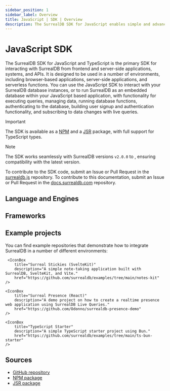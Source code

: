 ```yaml
---
sidebar_position: 1
sidebar_label: Overview
title: JavaScript | SDK | Overview
description: The SurrealDB SDK for JavaScript enables simple and advanced querying of a remote or embedded database.
---
```





# JavaScript SDK

The SurrealDB SDK for JavaScript and TypeScript is the primary SDK for interacting with SurrealDB from frontend and server-side applications, systems, and APIs. It is designed to be used in a number of environments, including browser-based applications, server-side applications, and serverless functions. You can use the JavaScript SDK to interact with your SurrealDB database instances, or to run SurrealDB as an embedded database within your JavaScript based application, with functionality for executing queries, managing data, running database functions, authenticating to the database, building user signup and authentication functionality, and subscribing to data changes with live queries.

> [!IMPORTANT]
> The SDK is available as a [NPM](https://npmjs.com/package/surrealdb) and a [JSR](https://jsr.io/@surrealdb/surrealdb) package, with full support for TypeScript types.

> [!NOTE]
> The SDK works seamlessly with SurrealDB versions `v2.0.0` to <Version />, ensuring compatibility with the latest version.

To contribute to the SDK code, submit an Issue or Pull Request in the [surrealdb.js](https://github.com/surrealdb/surrealdb.js) repository. To contribute to this documentation, submit an Issue or Pull Request in the [docs.surrealdb.com](https://github.com/surrealdb/docs.surrealdb.com) repository.

## Language and Engines

<Boxes>
    <IconBox
        title="JavaScript"
        status="available"
        href="/docs/sdk/javascript/core/create-a-new-connection"
        icon={{
                light: LightJavaScript,
                dark: DarkJavaScript,
        }}
    />
    <IconBox
        title="TypeScript"
        status="available"
        href="/docs/sdk/javascript/core/create-a-new-connection"
        icon={{
                light: LightTypescript,
                dark: DarkTypescript,
        }}
    />
    <IconBox
        title="Node.js"
        status="available"
        href="/docs/sdk/javascript/engines/node"
        icon={{
                light: LightNodejs,
                dark: DarkNodejs,
        }}
    />
    <IconBox
        title="WebAssembly"
        status="available"
        href="/docs/sdk/javascript/engines/wasm"
        icon={{
                light: LightWasm,
                dark: DarkWasm,
        }}
    />
</Boxes>

## Frameworks

<Boxes>
    <IconBox
        title="React"
        href="/docs/sdk/javascript/frameworks/react"
        status="available"
        icon={{
            light: LightReact,
            dark: DarkReact,
        }}
    />
    <IconBox
        title="Solid.js"
        href="/docs/sdk/javascript/frameworks/solidjs"
        status="available"
        icon={{
            light: LightSolid,
            dark: DarkSolid,
        }}
    />
    <IconBox
        title="Next.js"
        status="coming soon"
        icon={{
            light: LightNext,
            dark: DarkNext,
        }}
    />
    <IconBox
        title="Vue.js"
        status="coming soon"
        icon={{
            light: LightVue,
            dark: DarkVue,
        }}
    />
    <IconBox
        title="Angular"
        status="coming soon"
        icon={{
            light: LightAngular,
            dark: DarkAngular,
        }}
    />
    <IconBox
        title="Svelte"
        status="coming soon"
        icon={{
            light: LightSvelte,
            dark: DarkSvelte,
        }}
    />
</Boxes>

## Example projects

You can find example repositories that demonstrate how to integrate SurrealDB in a number of different environments:

<Boxes>
    <IconBox
        title="Surreal Stickies (React)"
        description="A simple note-taking application built with SurrealDB, React, and Vite."
        href="https://github.com/surrealdb/examples/tree/main/notes-v2"
    />

     <IconBox
        title="Surreal Stickies (SvelteKit)"
        description="A simple note-taking application built with SurrealDB, SvelteKit, and Vite."
        href="https://github.com/surrealdb/examples/tree/main/notes-kit"
    />

    <IconBox
        title="Surreal Presence (React)"
        description="A demo project on how to create a realtime presence web application using SurrealDB Live Queries."
        href="https://github.com/Odonno/surrealdb-presence-demo"
    />

    <IconBox
        title="TypeScript Starter"
        description="A simple TypeScript starter project using Bun."
        href="https://github.com/surrealdb/examples/tree/main/ts-bun-starter"
    />
</Boxes>

## Sources

- [GitHub repository](https://github.com/surrealdb/surrealdb.js)
- [NPM package](https://npmjs.com/package/surrealdb)
- [JSR package](https://jsr.io/@surrealdb/surrealdb)

